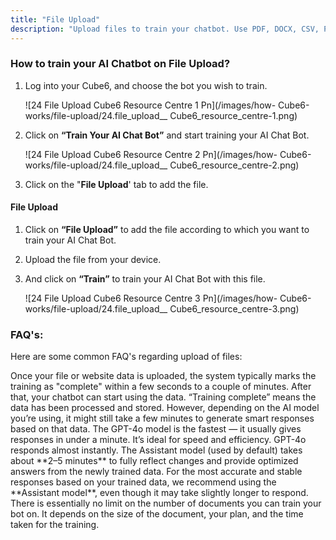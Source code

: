 ```yaml
---
title: "File Upload"
description: "Upload files to train your chatbot. Use PDF, DOCX, CSV, PPT and much more"
---
```


### **How to train your AI Chatbot on File Upload?**

1. Log into your  Cube6, and choose the bot you wish to train.

   ![24 File Upload  Cube6 Resource Centre 1 Pn](/images/how- Cube6-works/file-upload/24.file_upload__ Cube6_resource_centre-1.png)
2. Click on **“Train Your AI Chat Bot”** and start training your AI Chat Bot.

   ![24 File Upload  Cube6 Resource Centre 2 Pn](/images/how- Cube6-works/file-upload/24.file_upload__ Cube6_resource_centre-2.png)
3. Click on the "**File Upload**' tab to add the file.

#### **File Upload**

1. Click on **“File Upload”** to add the file according to which you want to train your AI Chat Bot.
2. Upload the file from your device.
3. And click on **“Train”** to train your AI Chat Bot with this file.

   ![24 File Upload  Cube6 Resource Centre 3 Pn](/images/how- Cube6-works/file-upload/24.file_upload__ Cube6_resource_centre-3.png)

### **FAQ's:**

Here are some common FAQ's regarding upload of files:

<AccordionGroup>
  <Accordion title="How long does it take for the chatbot to start using my uploaded data?">
    Once your file or website data is uploaded, the system typically marks the training as "complete" within a few seconds to a couple of minutes. After that, your chatbot can start using the data.
  </Accordion>
  <Accordion title="Why does it say TRAINING COMPLETED but responses are still slow?">
    “Training complete” means the data has been processed and stored. However, depending on the AI model you’re using, it might still take a few minutes to generate smart responses based on that data.
  </Accordion>
  <Accordion title="Which AI model gives the fastest responses after training?">
    The GPT-4o model is the fastest — it usually gives responses in under a minute. It’s ideal for speed and efficiency.
  </Accordion>
  <Accordion title="What is the difference between ChatGPT-4o and the default Assistant in terms of response time?">
    GPT-4o responds almost instantly. The Assistant model (used by default) takes about **2–5 minutes** to fully reflect changes and provide optimized answers from the newly trained data.
  </Accordion>
  <Accordion title="Which models should I use for best result with my uploaded content?">
    For the most accurate and stable responses based on your trained data, we recommend using the **Assistant model**, even though it may take slightly longer to respond.
  </Accordion>
  <Accordion title="How many documents can I train my bot on?">
    There is essentially no limit on the number of documents you can train your bot on. It depends on the size of the document, your plan, and the time taken for the training.
  </Accordion>
</AccordionGroup>

 
